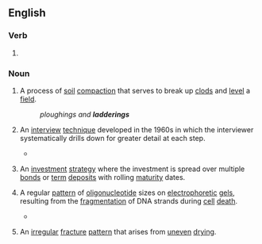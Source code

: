 ==English==

===Verb===
{{head|en|present participle}}

# {{present participle of|ladder|lang=en|nocat=1}}

===Noun===
{{en-noun|~}}

# {{lb|en|agriculture|countable}} A process of [[soil]] [[compaction]] that serves to break up [[clods]] and [[level]] a [[field]].
#: ''ploughings and '''ladderings'''''
# {{lb|en|uncountable}} An [[interview]] [[technique]] developed in the 1960s in which the interviewer systematically drills down for greater detail at each step.
#* {{quote-book|lang=en|title=A Gentle Guide To Research Methods|author=Rugg, Gordon, ‎Petre, & Marian|year=2006|page=127|ISBN=0335219276|passage=With upward '''laddering''' like this, you're going from the bottom of the hierarchy up towards the top, and what you'll typically find is that as you go up the number of branches decreases, so you'll keep hitting the same responses and the same high level goals and values eventually, more or less regardless of where you started from.}}
# {{lb|en|uncountable}} An [[investment]] [[strategy]] where the investment is spread over multiple [[bond]]s or [[term]] [[deposit]]s with rolling [[maturity]] dates.
# {{lb|en|uncountable}} A regular [[pattern]] of [[oligonucleotide]] sizes on [[electrophoretic]] [[gels]], resulting from the [[fragmentation]] of DNA strands during [[cell]] [[death]].
#* {{quote-book|lang=en|title=Cell Engineering: Apoptosis|author=Mohamed Al-Rubeai & ‎Martin Fussenegger|year=2006|page=116|ISBN=1402022174|passage=For example, tobacco cell cultures grown at 5oC, resulted in a loss of viability relative to control cells and exhibited DNA '''laddering''' (Koukalova et al., 1997).}}
# {{lb|en|uncountable}} An [[irregular]] [[fracture]] [[pattern]] that arises from [[uneven]] [[drying]].